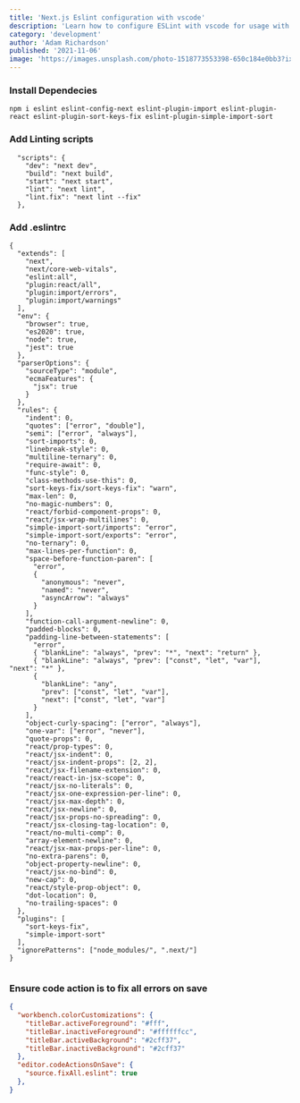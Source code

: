---
title: 'Next.js Eslint configuration with vscode'
description: 'Learn how to configure ESLint with vscode for usage with Next.js'
category: 'development'
author: 'Adam Richardson'
published: '2021-11-06'
image: 'https://images.unsplash.com/photo-1518773553398-650c184e0bb3?ixid=MnwxMjA3fDB8MHxwaG90by1wYWdlfHx8fGVufDB8fHx8&ixlib=rb-1.2.1&auto=format&fit=crop&w=1170&q=80'
---

### Install Dependecies

```
npm i eslint eslint-config-next eslint-plugin-import eslint-plugin-react eslint-plugin-sort-keys-fix eslint-plugin-simple-import-sort
```

### Add Linting scripts
```
  "scripts": {
    "dev": "next dev",
    "build": "next build",
    "start": "next start",
    "lint": "next lint",
    "lint.fix": "next lint --fix"
  },
```

### Add .eslintrc

```json:/.eslintrc
{
  "extends": [
    "next",
    "next/core-web-vitals",
    "eslint:all",
    "plugin:react/all",
    "plugin:import/errors",
    "plugin:import/warnings"
  ],
  "env": {
    "browser": true,
    "es2020": true,
    "node": true,
    "jest": true
  },
  "parserOptions": {
    "sourceType": "module",
    "ecmaFeatures": {
      "jsx": true
    }
  },
  "rules": {
    "indent": 0,
    "quotes": ["error", "double"],
    "semi": ["error", "always"],
    "sort-imports": 0,
    "linebreak-style": 0,
    "multiline-ternary": 0,
    "require-await": 0,
    "func-style": 0,
    "class-methods-use-this": 0,
    "sort-keys-fix/sort-keys-fix": "warn",
    "max-len": 0,
    "no-magic-numbers": 0,
    "react/forbid-component-props": 0,
    "react/jsx-wrap-multilines": 0,
    "simple-import-sort/imports": "error",
    "simple-import-sort/exports": "error",
    "no-ternary": 0,
    "max-lines-per-function": 0,
    "space-before-function-paren": [
      "error",
      {
        "anonymous": "never",
        "named": "never",
        "asyncArrow": "always"
      }
    ],
    "function-call-argument-newline": 0,
    "padded-blocks": 0,
    "padding-line-between-statements": [
      "error",
      { "blankLine": "always", "prev": "*", "next": "return" },
      { "blankLine": "always", "prev": ["const", "let", "var"], "next": "*" },
      {
        "blankLine": "any",
        "prev": ["const", "let", "var"],
        "next": ["const", "let", "var"]
      }
    ],
    "object-curly-spacing": ["error", "always"],
    "one-var": ["error", "never"],
    "quote-props": 0,
    "react/prop-types": 0,
    "react/jsx-indent": 0,
    "react/jsx-indent-props": [2, 2],
    "react/jsx-filename-extension": 0,
    "react/react-in-jsx-scope": 0,
    "react/jsx-no-literals": 0,
    "react/jsx-one-expression-per-line": 0,
    "react/jsx-max-depth": 0,
    "react/jsx-newline": 0,
    "react/jsx-props-no-spreading": 0,
    "react/jsx-closing-tag-location": 0,
    "react/no-multi-comp": 0,
    "array-element-newline": 0,
    "react/jsx-max-props-per-line": 0,
    "no-extra-parens": 0,
    "object-property-newline": 0,
    "react/jsx-no-bind": 0,
    "new-cap": 0,
    "react/style-prop-object": 0,
    "dot-location": 0,
    "no-trailing-spaces": 0
  },
  "plugins": [
    "sort-keys-fix", 
    "simple-import-sort"
  ],
  "ignorePatterns": ["node_modules/", ".next/"]
}


```

### Ensure code action is to fix all errors on save

```json:/.vscode/settings.json
{
  "workbench.colorCustomizations": {
    "titleBar.activeForeground": "#fff",
    "titleBar.inactiveForeground": "#ffffffcc",
    "titleBar.activeBackground": "#2cff37",
    "titleBar.inactiveBackground": "#2cff37"
  },
  "editor.codeActionsOnSave": {
    "source.fixAll.eslint": true
  },
}

```